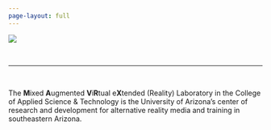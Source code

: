 ```yaml
---
page-layout: full
---
```


![](assets/images/big-banner.png) 

&nbsp;<a rel="me" href="https://hci.social/@mavrxlab"></a>

-----

&nbsp;

The **M**ixed **A**ugmented **V**i**R**tual e**X**tended (Reality) Laboratory in the College of Applied Science & Technology is the University of Arizona's center of research and development for alternative reality media and training in southeastern Arizona.

